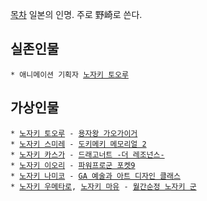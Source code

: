 [[목차]]
일본의 인명. 주로 野崎로 쓴다.
== 실존인물 ==
 * 애니메이션 기획자 [[노자키 토오루]] 

== 가상인물 ==
 * [[노자키 토오루]] - [[용자왕 가오가이거]] 
 * [[노자키 스미레]] - [[도키메키 메모리얼 2]]
 * [[노자키 카스가]] - [[드래고너트 -더 레조넌스-]]  
 * [[노자키 이오리]] - [[파워프로군 포켓9]] 
 * [[노자키 나미코]] - [[GA 예술과 아트 디자인 클래스]]
 * [[노자키 우메타로]], [[노자키 마유]] - [[월간순정 노자키 군]]
